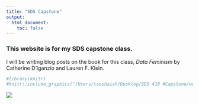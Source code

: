 ```yaml
---
title: "SDS Capstone"
output:
  html_document:
    toc: false
---
```


### This website is for my SDS capstone class. 

I will be writing blog posts on the book for this class, *Data Feminism* by Catherine D'Iganzio and Lauren F. Klein.


```r
#library(knitr)
#knitr::include_graphics("/Users/tseshaiah/Desktop/SDS 410 #Capstone/website-capstone/www/data-feminism-cover.jpg") 
```

  ![](/Users/smith/Documents/School/SDS Capstone/website-capstone/www/data-feminism-cover.jpg)

